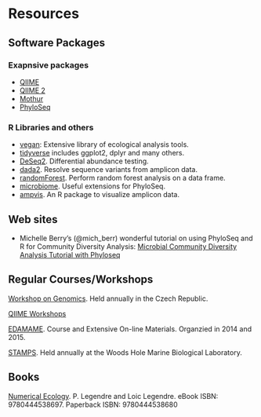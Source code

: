 # Resources

## Software Packages

### Exapnsive packages
* [QIIME](http://qiime.org)
* [QIIME 2](https://qiime2.org)
* [Mothur](https://www.mothur.org)
* [PhyloSeq](https://joey711.github.io/phyloseq/)

### R Libraries and others
* [vegan](https://cran.r-project.org/web/packages/vegan/index.html): Extensive library of ecological analysis tools.
* [tidyverse](http://tidyverse.org) includes ggplot2, dplyr and many others.
* [DeSeq2](https://bioconductor.org/packages/release/bioc/html/DESeq2.html). Differential abundance testing.
* [dada2](https://github.com/benjjneb/dada2). Resolve sequence variants from amplicon data.
* [randomForest](https://bioconductor.org/packages/release/bioc/html/DESeq2.html). Perform random forest analysis on a data frame.
* [microbiome](https://github.com/microbiome/microbiome). Useful extensions for PhyloSeq.
* [ampvis](http://madsalbertsen.github.io/ampvis/). An R package to visualize amplicon data. 


## Web sites

* Michelle Berry's (@mich_berr) wonderful tutorial on using PhyloSeq and R for Community Diversity Analysis: [Microbial Community Diversity Analysis Tutorial with Phyloseq](http://deneflab.github.io/MicrobeMiseq/demos/mothur_2_phyloseq.html)


## Regular Courses/Workshops

[Workshop on Genomics](http://evomics.org). Held annually in the Czech Republic.

[QIIME Workshops](https://workshops.qiime.org)

[EDAMAME](http://www.edamamecourse.org/docs/index.html). Course and Extensive On-line Materials. Organzied in 2014 and 2015.

[STAMPS](https://stamps.mbl.edu). Held annually at the Woods Hole Marine Biological Laboratory.



## Books

[Numerical Ecology](https://www.elsevier.com/books/numerical-ecology/legendre/978-0-444-53868-0?start_rank=1&sortby=sortByDateDesc&cat0=environmental-science&cat1=ecology&cat2=statistical-ecology). P. Legendre and Loic Legendre. eBook ISBN: 9780444538697. Paperback ISBN: 9780444538680
